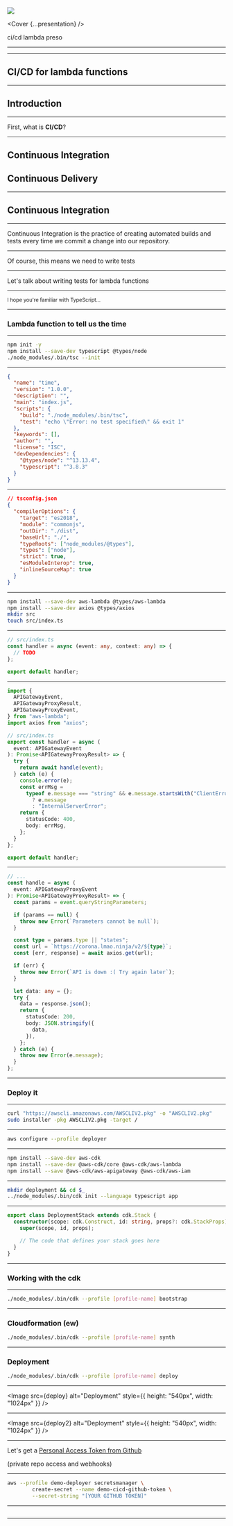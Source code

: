 


<Head>
  <title>cicd</title>
  <meta name="description" value="ci/cd lambda preso" />
</Head>

<Footer>
  <img
    src="https://devops2020.com/wp-content/uploads/2019/05/AWS_logo_png.png"
    style={{
      position: "absolute",
      bottom: "10px",
      right: "10px",
      height: 80,
      width: 80,
    }}
  />
</Footer>

<Layout />

<Cover {...presentation} />

<Notes>

ci/cd lambda preso

</Notes>

---

<TableOfContents title="Overview" data={presentation.steps} />

---

## CI/CD for lambda functions

---

## Introduction

---

First, what is **CI/CD**?

---

<Appear>
  <h2>Continuous Integration</h2>
  <h2>Continuous Delivery</h2>
</Appear>

---

## Continuous Integration

---

Continuous Integration is the practice of creating automated builds and tests every time we commit a change into our repository.

---

Of course, this means we need to write tests

---

Let's talk about writing tests for lambda functions

---

<small>I hope you're familiar with TypeScript...</small>

---

### Lambda function to tell us the time

---

```bash
npm init -y
npm install --save-dev typescript @types/node
./node_modules/.bin/tsc --init
```

---

```json
{
  "name": "time",
  "version": "1.0.0",
  "description": "",
  "main": "index.js",
  "scripts": {
    "build": "./node_modules/.bin/tsc",
    "test": "echo \"Error: no test specified\" && exit 1"
  },
  "keywords": [],
  "author": "",
  "license": "ISC",
  "devDependencies": {
    "@types/node": "^13.13.4",
    "typescript": "^3.8.3"
  }
}
```

---

```json
// tsconfig.json
{
  "compilerOptions": {
    "target": "es2018",
    "module": "commonjs",
    "outDir": "./dist",
    "baseUrl": "./",
    "typeRoots": ["node_modules/@types"],
    "types": ["node"],
    "strict": true,
    "esModuleInterop": true,
    "inlineSourceMap": true
  }
}
```

---

```bash
npm install --save-dev aws-lambda @types/aws-lambda
npm install --save-dev axios @types/axios
mkdir src
touch src/index.ts
```

---

```typescript
// src/index.ts
const handler = async (event: any, context: any) => {
  // TODO
};

export default handler;
```

---

```typescript
import {
  APIGatewayEvent,
  APIGatewayProxyResult,
  APIGatewayProxyEvent,
} from "aws-lambda";
import axios from "axios";

// src/index.ts
export const handler = async (
  event: APIGatewayEvent
): Promise<APIGatewayProxyResult> => {
  try {
    return await handle(event);
  } catch (e) {
    console.error(e);
    const errMsg =
      typeof e.message === "string" && e.message.startsWith("ClientError:")
        ? e.message
        : "InternalServerError";
    return {
      statusCode: 400,
      body: errMsg,
    };
  }
};

export default handler;
```

---

```typescript
// ...
const handle = async (
  event: APIGatewayProxyEvent
): Promise<APIGatewayProxyResult> => {
  const params = event.queryStringParameters;

  if (params == null) {
    throw new Error(`Parameters cannot be null`);
  }

  const type = params.type || "states";
  const url = `https://corona.lmao.ninja/v2/${type}`;
  const [err, response] = await axios.get(url);

  if (err) {
    throw new Error(`API is down :( Try again later`);
  }

  let data: any = {};
  try {
    data = response.json();
    return {
      statusCode: 200,
      body: JSON.stringify({
        data,
      }),
    };
  } catch (e) {
    throw new Error(e.message);
  }
};
```

---

### Deploy it

---

```bash
curl "https://awscli.amazonaws.com/AWSCLIV2.pkg" -o "AWSCLIV2.pkg"
sudo installer -pkg AWSCLIV2.pkg -target /
```

---

```bash
aws configure --profile deployer
```

---

```bash
npm install --save-dev aws-cdk
npm install --save-dev @aws-cdk/core @aws-cdk/aws-lambda
npm install --save @aws-cdk/aws-apigateway @aws-cdk/aws-iam
```

---

```bash
mkdir deployment && cd $_
../node_modules/.bin/cdk init --language typescript app
```

---

```typescript
export class DeploymentStack extends cdk.Stack {
  constructor(scope: cdk.Construct, id: string, props?: cdk.StackProps) {
    super(scope, id, props);

    // The code that defines your stack goes here
  }
}
```

---

### Working with the cdk

---

```bash
./node_modules/.bin/cdk --profile [profile-name] bootstrap
```

---

### Cloudformation (ew)

```bash
./node_modules/.bin/cdk --profile [profile-name] synth
```

---

### Deployment

```bash
./node_modules/.bin/cdk --profile [profile-name] deploy
```

---


<Image
  src={deploy}
  alt="Deployment"
  style={{ height: "540px", width: "1024px" }}
/>

---


<Image
  src={deploy2}
  alt="Deployment"
  style={{ height: "540px", width: "1024px" }}
/>

---

Let's get a [Personal Access Token from Github](https://github.com/settings/tokens)

(private repo access and webhooks)

---

```bash
aws --profile demo-deployer secretsmanager \
        create-secret --name demo-cicd-github-token \
        --secret-string "[YOUR GITHUB TOKEN]"
```

---

<CodeSurfer theme={nightOwl}>

```ts 1:3 title="Stack" file="../time/deployment/lib/deployment-stack.ts"
```

</CodeSurfer>

---

<Thanks />
